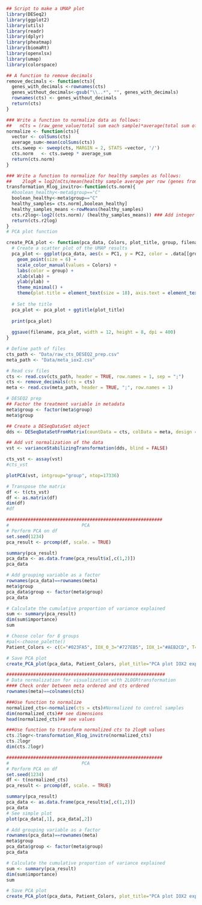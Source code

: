 
```{r}
## Script to make a UMAP plot
library(DESeq2)
library(ggplot2)
library(utils)
library(readr)
library(dplyr)
library(pheatmap)
library(biomaRt)
library(openxlsx)
library(umap)
library(colorspace)
```


```{r}
## A function to remove decimals
remove_decimals <- function(cts){
  genes_with_decimals <-rownames(cts)
  genes_without_decimals<-gsub("\\..*", "", genes_with_decimals)
  rownames(cts) <- genes_without_decimals
  return(cts)
}

### Write a function to normalize data as follows: 
##   nCts = (raw_gene_value/total sum each sample)*average(total sum of samples)
normalize <- function(cts){
  vector <- colSums(cts)
  average_sum<-mean(colSums(cts))
  cts.sweep <- sweep(cts, MARGIN = 2, STATS =vector, '/') 
  cts.norm   <- cts.sweep * average_sum
  return(cts.norm)
}

### Write a function to normalize for healthy samples as follows:
##    2logR = log2(nCts/mean(healthy sample average per row (genes from healthy samples)))
transformation_Rlog_invitro<-function(cts.norm){
  #boolean_healthy<-meta$group=="C"
  boolean_healthy<-meta$group=="C"
  healthy_samples= cts.norm[,boolean_healthy]
  healthy_samples_means <-rowMeans(healthy_samples)
  cts.r2log<-log2((cts.norm)/ (healthy_samples_means)) ### Add integer to avoid negative values
  return(cts.r2log)
}
# PCA plot function

create_PCA_plot <- function(pca_data, Colors, plot_title, group, filename, xlab, ylab) {
  # Create a scatter plot of the UMAP results
  pca_plot <- ggplot(pca_data, aes(x = PC1, y = PC2, color = .data[[group]])) +  
    geom_point(size = 6) +
    scale_color_manual(values = Colors) +
    labs(color = group) +
    xlab(xlab) +
    ylab(ylab) +
    theme_minimal() +
    theme(plot.title = element_text(size = 18), axis.text = element_text(size = 10), legend.text = element_text(size = 10))
  
  # Set the title
  pca_plot <- pca_plot + ggtitle(plot_title)
  
  print(pca_plot)
  
  ggsave(filename, pca_plot, width = 12, height = 8, dpi = 400)
}
```


```{r}
# Define path of files
cts_path <- "Data/raw_cts_DESEQ2_prep.csv"
meta_path <- "Data/meta_iox2.csv"

# Read csv files
cts <- read.csv(cts_path, header = TRUE, row.names = 1, sep = ";")
cts <- remove_decimals(cts = cts)
meta <- read.csv(meta_path, header = TRUE, ";", row.names = 1)
```


```{r}
# DESEQ2 prep
## Factor the treatment variable in metadata
meta$group <- factor(meta$group)
meta$group
```
```{r}
## Create a DESeqDataSet object
dds <- DESeqDataSetFromMatrix(countData = cts, colData = meta, design = ~group)
```


```{r}
## Add vst normalization of the data
vst <- varianceStabilizingTransformation(dds, blind = FALSE)

cts_vst <- assay(vst)
#cts_vst

```

```{r}
plotPCA(vst, intgroup="group", ntop=17336)
```

```{r}
# Transpose the matrix
df <- t(cts_vst)
df <- as.matrix(df)
dim(df)
#df
```

```{r}

##########################################################
#                           PCA
# Perform PCA on df
set.seed(1234)
pca_result <- prcomp(df, scale. = TRUE)

summary(pca_result)
pca_data <- as.data.frame(pca_result$x[,c(1,2)])
pca_data
```

```{r}
# Add grouping variable as a factor
rownames(pca_data)==rownames(meta)
meta$group
pca_data$group <- factor(meta$group)
pca_data
```


```{r}
# Calculate the cumulative proportion of variance explained
sum <- summary(pca_result)
dim(sum$importance)
sum
```
```{r}
# Choose color for 8 groups
#pal<-choose_palette()
Patient_Colors <- c(C="#023FA5", IOX_0_3="#727EB5", IOX_1="#AEB2CD", T="#D8D9DE", T_A="#DFD7D9", T_IOX0.3="#D0AAB1", T_IOX0.3_A="#B56B7A", T_IOX1="#8E063B")
```


```{r}

# Save PCA plot
create_PCA_plot(pca_data, Patient_Colors, plot_title="PCA plot IOX2 experiment vst", group="group", filename="Output/PCA/PCA plot IOX2 EXPERIMENT_vst.png", xlab="36.23% Explained variance", ylab="19.72% Explained variance")

```


```{r}
###########################################################
# Data normalization for visualization with 2LOGRtransformation
#### Check order between meta ordered and cts ordered
rownames(meta)==colnames(cts)
```

```{r}
###Use function to normalize
normalized_cts<-normalize(cts = cts)#Normalized to control samples
dim(normalized_cts)## see dimensions
head(normalized_cts)## see values
```

```{r}
###Use function to transform normalized cts to 2logR values
cts.2logr<-transformation_Rlog_invitro(normalized_cts)
cts.2logr
dim(cts.2logr)
```


```{r}
##########################################################
#                           PCA
# Perform PCA on df
set.seed(1234)
df <- t(normalized_cts)
pca_result <- prcomp(df, scale. = TRUE)

summary(pca_result)
pca_data <- as.data.frame(pca_result$x[,c(1,2)])
pca_data
# See simple plot
plot(pca_data[,1], pca_data[,2])

# Add grouping variable as a factor
rownames(pca_data)==rownames(meta)
meta$group
pca_data$group <- factor(meta$group)
pca_data
```

```{r}
# Calculate the cumulative proportion of variance explained
sum <- summary(pca_result)
dim(sum$importance)
sum
```
```{r}
# Save PCA plot
create_PCA_plot(pca_data, Patient_Colors, plot_title="PCA plot IOX2 experiment", group="group", filename="Output/PCA/PCA plot IOX2 EXPERIMENT_normzalized_cts.png", xlab="36.23% Explained variance", ylab="19.72% Explained variance")
```

